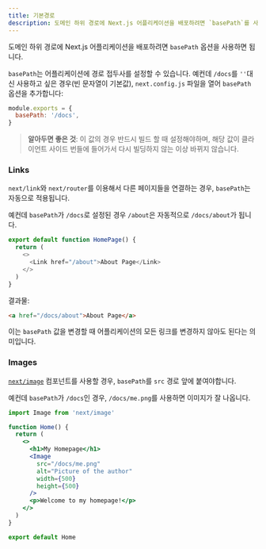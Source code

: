 ```yaml
---
title: 기본경로
description: 도메인 하위 경로에 Next.js 어플리케이션을 배포하려면 `basePath`를 사용하시기 바랍니다.
---
```


도메인 하위 경로에 Next.js 어플리케이션을 배포하려면 `basePath` 옵션을 사용하면 됩니다. 

`basePath`는 어플리케이션에 경로 접두사를 설정할 수 있습니다. 예컨데 `/docs`를 `''`대신 사용하고 싶은 경우(빈 문자열이 기본값), `next.config.js` 파일을 열어 `basePath` 옵션을 추가합니다:

```js filename="next.config.js"
module.exports = {
  basePath: '/docs',
}
```

> **알아두면 좋은 것**: 이 값의 경우 반드시 빌드 할 때 설정해야하며, 해당 값이 클라이언트 사이드 번들에 들어가서 다시 빌딩하지 않는 이상 바뀌지 않습니다.

### Links

`next/link`와 `next/router`를 이용해서 다른 페이지들을 연결하는 경우, `basePath`는 자동으로 적용됩니다. 

예컨데 `basePath`가 `/docs`로 설정된 경우 `/about`은 자동적으로 `/docs/about`가 됩니다.

```js
export default function HomePage() {
  return (
    <>
      <Link href="/about">About Page</Link>
    </>
  )
}
```

결과물:

```html
<a href="/docs/about">About Page</a>
```

이는 `basePath` 값을 변경할 때 어플리케이션의 모든 링크를 변경하지 않아도 된다는 의미입니다.

### Images

[`next/image`](/docs/pages/api-reference/components/image) 컴포넌트를 사용할 경우, `basePath`를 `src` 경로 앞에 붙여야합니다.

예컨데 `basePath`가 `/docs`인 경우, `/docs/me.png`를 사용하면 이미지가 잘 나옵니다.

```jsx
import Image from 'next/image'

function Home() {
  return (
    <>
      <h1>My Homepage</h1>
      <Image
        src="/docs/me.png"
        alt="Picture of the author"
        width={500}
        height={500}
      />
      <p>Welcome to my homepage!</p>
    </>
  )
}

export default Home
```
